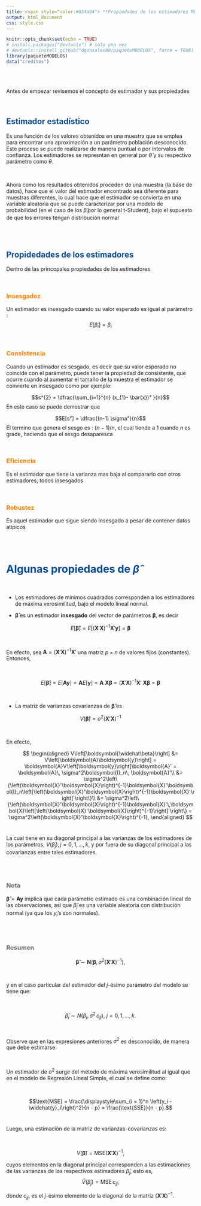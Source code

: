 ```yaml
---
title: <span style="color:#034a94"> **Propiedades de los estimadores MCO**</span>
output: html_document
css: style.css
---
```


```r
knitr::opts_chunk$set(echo = TRUE)
# install.packages("devtools") # solo una vez
# devtools::install_github("dgonxalex80/paqueteMODELOS", force = TRUE)
library(paqueteMODELOS)
data("creditos")

```

</br></br>

Antes de empezar revisemos el concepto de estimador y sus propiedades

</br>

## <span style="color:#034a94">**Estimador estadístico**</span>

Es una función de los valores obtenidos en una muestra que se emplea para encontrar una aproximación a un parámetro población desconocido. Este proceso se puede realizarse de manera puntual o por intervalos de confianza. Los estimadores se represntan en general por  $\widehat{\theta}$ y su respectivo parámetro como $\theta$.   

<br/>

Ahora como los resultados obtenidos proceden de una muestra (la base de datos), hace que el valor del estimador encontrado sea diferente para muestras diferentes, lo cual hace que el estimador se convierta en una variable aleatoria que se puede caracterizar por una modelo de probabilidad (en el caso de los $\widehat{\beta}_{i}$por lo general t-Student), bajo el supuesto de que los errores tengan distribución normal

</br></br>

## <span style="color:#034a94">**Propidedades de los estimadores**</span>

Dentro de las princopales propiedades de los estimadores

</br>

###  <span style="color:#FF7F00"> **Insesgadez**</span>

Un estimador es insesgado cuando su valor esperado es igual al parámetro :
$$E\Big[\widehat{\beta}_{i}\Big] = \beta_{i} $$

</br>

### <span style="color:#FF7F00"> **Consistencia**</span>

Cuando un estimador es sesgado, es decir que su valor esperado no coincide con el parámetro, puede tener la propiedad de consistente, que ocurre cuando al aumentar el tamaño de la muestra el estimador se convierte en insesgado como por ejemplo:

$$s^{2} = \dfrac{\sum_{i=1}^{n} (x_{1}- \bar{x})² }{n}$$
En este caso se puede demostrar que 


$$E[s²] = \dfrac{(n-1) \sigma²}{n}$$
El termino que genera el sesgo es : $(n-1)/n$, el cual tiende a 1 cuando $n$ es grade, haciendo que el sesgo desaparesca


</br>

### <span style="color:#FF7F00"> **Eficiencia**</span>

Es el estimador que tiene la varianza mas baja al compararlo con otros estimadores, todos insesgados

</br>

### <span style="color:#FF7F00"> **Robustez**</span>

Es aquel estimador que sigue siendo insesgado a pesar de contener datos atípicos

</br></br>

# <span style="color:#034a94">**Algunas propiedades de $\widehat{\beta}$**</span>

</br>

* Los estimadores de mínimos cuadrados corresponden a los estimadores de máxima verosimilitud, bajo el modelo lineal normal.

* $\boldsymbol{\widehat\beta}$ es un estimador **insesgado** del vector de parámetros $\boldsymbol{\beta}$, es decir

<div class="content-box-blue">
$$
E\left[\boldsymbol{\widehat\beta}\right] = E\left[\left(\boldsymbol{X}'\boldsymbol{X}\right)^{-1}\boldsymbol{X}'\boldsymbol{y}\right] = \boldsymbol{\beta}
$$
</div>

</br>

En efecto, sea $\boldsymbol{A} = \left(\boldsymbol{X}'\boldsymbol{X}\right)^{-1}\boldsymbol{X}'$ una matriz $p \times n$ de valores fijos (constantes). Entonces,

</br>

$$
E\left[\boldsymbol{\widehat\beta}\right] = E\left[\boldsymbol{A}\boldsymbol{y}\right] = \boldsymbol{A}E\left[\boldsymbol{y}\right] = \boldsymbol{A\ X\beta} = \left(\boldsymbol{X}'\boldsymbol{X}\right)^{-1}\boldsymbol{X}'\ \boldsymbol{X\beta} = \boldsymbol{\beta}
$$

</br>

* La matriz de varianzas covarianzas de $\boldsymbol{\widehat\beta}$ es 


<div class="content-box-blue">
$$
V\left(\boldsymbol{\widehat\beta}\right) = \sigma^2\left(\boldsymbol{X'X}\right)^{-1}
$$
</div>

</br>

En efecto,

$$
\begin{aligned}
	V\left[\boldsymbol{\widehat\beta}\right] &= V\left[\boldsymbol{A}\boldsymbol{y}\right] = \boldsymbol{A}V\left[\boldsymbol{y}\right]\boldsymbol{A}' = \boldsymbol{A}\, \sigma^2\boldsymbol{I}_n\, \boldsymbol{A}'\\
	&= \sigma^2\left\{\left(\boldsymbol{X}'\boldsymbol{X}\right)^{-1}\boldsymbol{X}'\boldsymbol{I}_n\left[\left(\boldsymbol{X}'\boldsymbol{X}\right)^{-1}\boldsymbol{X}'\right]'\right\}\\
	&= \sigma^2\left\{\left(\boldsymbol{X}'\boldsymbol{X}\right)^{-1}\boldsymbol{X}'\,\boldsymbol{X}\left[\left(\boldsymbol{X}'\boldsymbol{X}\right)^{-1}\right]'\right\} = \sigma^2\left(\boldsymbol{X}'\boldsymbol{X}\right)^{-1},
\end{aligned}
$$
</br>


La cual tiene en su diagonal principal a las varianzas de los estimadores de los parámetros, $V\left(\widehat\beta_j\right), j = 0, 1, \ldots, k$, y por fuera de su diagonal principal a las covarianzas entre tales estimadores.

</br></br>

<div class="content-box-gray">
### <span style="color:#686868"> **Nota**</span>

$\boldsymbol{\widehat\beta} = \boldsymbol{A}\boldsymbol{y}$ implica que cada parámetro estimado es una combinación lineal de las observaciones, así que $\widehat\beta_j$ es una variable aleatoria con distribución normal (ya que los $y_i$'s son normales).
</div>

</br></br>

<div class="content-box-gray">

### <span style="color:#686868"> **Resumen**</span>

$$\boldsymbol{\widehat\beta}\sim\boldsymbol{N}\left(\boldsymbol{\beta}, \, \sigma^2\left(\boldsymbol{X}'\boldsymbol{X}\right)^{-1}\right),$$
</div>

</br>

y en el caso particular del estimador del $j$-ésimo parámetro del modelo se tiene que:

</br>

$$\widehat\beta_j\sim N\left(\beta_j, \, \sigma^2\,c_{jj}\right),\ j = 0, 1, \ldots, k.$$

</br>

Observe que en las expresiones anteriores $\sigma^2$ es desconocido, de manera que debe estimarse.

</br>

Un estimador de $\sigma^2$ surge del método de máxima verosimilitud al igual que en el modelo de Regresión Lineal Simple, el cual se define como:

</br>

$$\text{MSE} = \frac{\displaystyle\sum_{i = 1}^n \left(y_i - \widehat{y}_i\right)^2}{n - p} = \frac{\text{SSE}}{n - p}.$$
</br>


Luego, una estimación de la matriz de varianzas-covarianzas es: 

</br>

$$V\left(\boldsymbol{\widehat\beta}\right) = \text{MSE}\left(\boldsymbol{X}'\boldsymbol{X}\right)^{-1},$$

cuyos elementos en la diagonal principal corresponden a las estimaciones de las varianzas de los respectivos estimadores $\widehat\beta_j$, esto es, $$\widehat{V}\left(\widehat\beta_j\right) = \text{MSE}\,c_{jj},$$

donde $c_{jj}$, es el $j$-ésimo elemento de la diagonal de la matriz $\left(\boldsymbol{X}'\boldsymbol{X}\right)^{-1}$.


</br></br>
